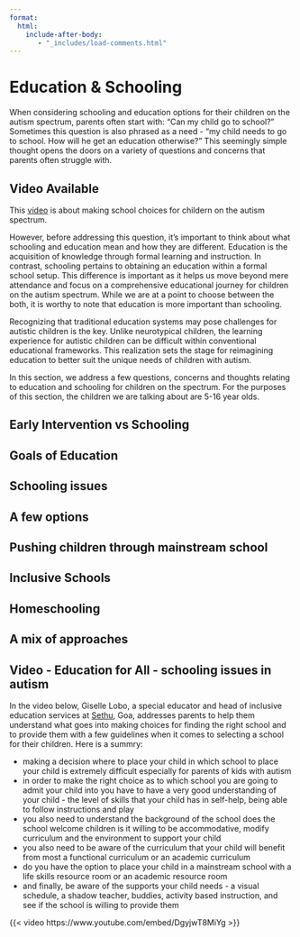 ```yaml
---
format:
  html:
    include-after-body:
       - "_includes/load-comments.html"
---
```


# Education & Schooling

When considering schooling and education options for their children on the autism spectrum, parents often start with: "Can my child go to school?" Sometimes this question is also phrased as a need - “my child needs to go to school. How will he get an education otherwise?” This seemingly simple thought opens the doors on a variety of questions and concerns that parents often struggle with.

::: {.callout-tip}
## Video Available
This [video](#video---education-for-all---schooling-issues-in-autism) is about making school choices for childern on the autism spectrum. 
:::

However, before addressing this question, it's important to think about what schooling and education mean and how they are different. Education is the acquisition of knowledge through formal learning and instruction. In contrast, schooling pertains to obtaining an education within a formal school setup. This difference is important as it helps us move beyond mere attendance and focus on a comprehensive educational journey for children on the autism spectrum. While we are at a point to choose between the both, it is worthy to note that education is more important than schooling.

Recognizing that traditional education systems may pose challenges for autistic children is the key. Unlike neurotypical children, the learning experience for autistic children can be difficult within conventional educational frameworks. This realization sets the stage for reimagining education to better suit the unique needs of children with autism.

In this section, we address a few questions, concerns and thoughts relating to education and schooling for children on the spectrum. For the purposes of this section, the children we are talking about are 5-16 year olds.

## Early Intervention vs Schooling

## Goals of Education

## Schooling issues

## A few options

## Pushing children through mainstream school

## Inclusive Schools

## Homeschooling

## A mix of approaches

## Video - Education for All - schooling issues in autism

In the video below, Giselle Lobo, a special educator and head of inclusive education services at [Sethu](https://sethu.in), Goa, addresses parents to help them understand what goes into making choices for finding the right school and to provide them with a few guidelines when it comes to selecting a school for their children. Here is a summry:

* making a decision where to place your child in which school to place your child is extremely difficult especially for parents of kids with autism
* in order to make the right choice as to which school you are going to admit your child into you have to have a very good understanding of your child - the level of skills that your child has in self-help, being able to follow instructions and play
* you also need to understand the background of the school does the school welcome children is it willing to be accommodative, modify curriculum and the environment to support your child
* you also need to be aware of the curriculum that your child will benefit from most a functional curriculum or an academic curriculum 
* do you have the option to place your child in a mainstream school with a life skills resource room or an academic resource room 
* and finally, be aware of the supports your child needs - a visual schedule, a shadow teacher, buddies, activity based instruction, and see if the school is willing to provide them

{{< video https://www.youtube.com/embed/DgyjwT8MiYg >}}
